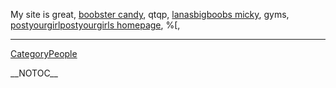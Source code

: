 My site is great, <a href=" http://en.justin.tv/cscgpjr/profile ">boobster candy</a>,  qtqp, <a href=" http://en.justin.tv/zebleq/profile ">lanasbigboobs micky</a>,  gyms, <a href=" http://en.justin.tv/coilwwsr/profile ">postyourgirlpostyourgirls homepage</a>,  %[,
----
[[CategoryPeople]]

__NOTOC__